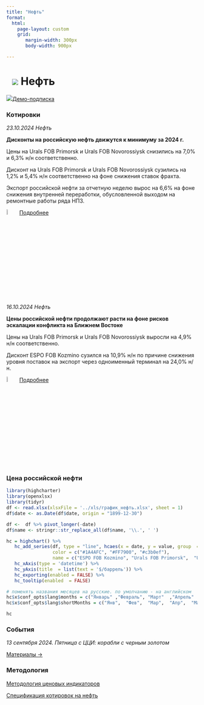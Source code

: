 ```yaml
---
title: "Нефть"
format: 
  html:
    page-layout: custom
    grid:
       margin-width: 300px
       body-width: 900px

---
```


# ![](../images/icon-oil.svg) Нефть {.my-custom-class style="margin-left:3%;"}

![](../images/icon-subscription.svg)[Демо-подписка](../demo-subscription.qmd)


::: {.grid style="margin-left:0%"}
::: {.g-col-12 .g-col-sm-12 .g-col-xs-12 .g-col-xl-6 .g-col-md-6 .g-col-lg-6}
### Котировки

*23.10.2024 Нефть*

**Дисконты на российскую нефть движутся к минимуму за 2024 г.**

Цены на Urals FOB Primorsk и Urals FOB Novorossiysk снизились на 7,0% и 6,3% н/н соответственно.

Дисконт на Urals FOB Primorsk и Urals FOB Novorossiysk сузились на 1,2% и 5,4% н/н соответственно на фоне снижения ставок фрахта.

Экспорт российской нефти за отчетную неделю вырос на 6,6% на фоне снижения внутренней переработки, обусловленной выходом на ремонтные работы ряда НПЗ.

![](../images/icon-locker.svg){width="6%"} [Подробнее](../demo-subscription.qmd)

*16.10.2024 Нефть*

**Цены российской нефти продолжают расти на фоне рисков эскалации конфликта на Ближнем Востоке**

Цены на Urals FOB Primorsk и Urals FOB Novorossiysk выросли на 4,9% н/н соответственно.

Дисконт ESPO FOB Kozmino сузился на 10,9% н/н по причине снижения уровня поставок на экспорт через одноименный терминал на 24,0% н/н.

![](../images/icon-locker.svg){width="6%"} [Подробнее](../demo-subscription.qmd)

:::

::: {.g-col-12 .g-col-sm-12 .g-col-xs-12 .g-col-xl-6 .g-col-md-6 .g-col-lg-6}

### Цена российской нефти

```r
library(highcharter)
library(openxlsx)
library(tidyr)
df <- read.xlsx(xlsxFile = '../xls/график_нефть.xlsx', sheet = 1) 
df$date <- as.Date(df$date, origin = "1899-12-30")

df <-  df %>% pivot_longer(-date)
df$name <- stringr::str_replace_all(df$name, '\\.', ' ')

hc = highchart() %>% 
   hc_add_series(df, type = "line", hcaes(x = date, y = value, group  = name), 
                 color = c("#1A4AFC", "#FF7900", "#c3b0ef"), 
                 name = c("ESPO FOB Kozmino", "Urals FOB Primorsk",  "Urals FOB Novorossiysk" )) %>% 
   hc_xAxis(type = 'datetime') %>% 
   hc_yAxis(title  = list(text = '$/баррель')) %>% 
   hc_exporting(enabled = FALSE) %>% 
   hc_tooltip(enabled  = FALSE)

# поменять названия месяцев на русские. по умолчанию - на английском
hc$x$conf_opts$lang$months = c("Январь"	,"Февраль",	"Март"	,"Апрель"	,"Май",	"Июнь", "Июль",	"Август",	"Сентябрь",	"Октябрь",	"Ноябрь",	"Декабрь")
hc$x$conf_opts$lang$shortMonths = c("Янв", 	"Фев",	"Мар",	"Апр",	"Май",	"Июн",	"Июл",	"Авг",	"Сен",	"Окт",	"Ноя",	"Дек")

hc


```
### События

*13 сентября 2024. Пятница с ЦЦИ: корабли с черным золотом*

[Материалы →](../events/2024-09-13-crude.qmd)

:::

::: {.g-col-12 .g-col-sm-12 .g-col-xs-12 .g-col-xl-6 .g-col-md-6 .g-col-lg-6}
### Методология

[Методология ценовых индикаторов](../methodology/methodology-benchmark-pbc.qmd)

[Спецификация котировок на нефть](../methodology/specs-oil.qmd)
:::
:::